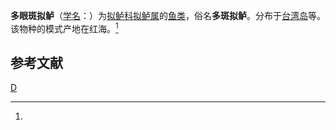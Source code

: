 {{Speciesbox
| taxon = Parapercis polyphthalma
| binomial_authority = ([[乔治·居维叶|Cuvier]] et Valenciennes <ref name='id7990'>{{cite web| url =http://www.bioinfo.cn/db05/BjdwSpecies.php?action=view&id=7990| title =多眼斑拟鲈| work =《中国动物物种编目数据库》| publisher =中国科学院微生物研究所| author =中国科学院动物研究所| accessdate =2009-04-16| deadurl =yes| archiveurl =https://web.archive.org/web/20160305041101/http://www.bioinfo.cn/db05/BjdwSpecies.php?action=view&id=7990| archivedate =2016-03-05}}</ref>
}}

'''多眼斑拟鲈'''（[[学名|学名]]：{{lang|la|''Parapercis polyphthalma''}}）为[[拟鲈科|拟鲈科]][[拟鲈属|拟鲈属]]的[[鱼类|鱼类]]，俗名'''多斑拟鲈'''。分布于[[台湾岛|台湾岛]]等。该物种的模式产地在红海。<ref name='id7990'/>

== 参考文献 ==
{{reflist}}

{{taxonbar}}
[[Category:拟鲈属|D]]